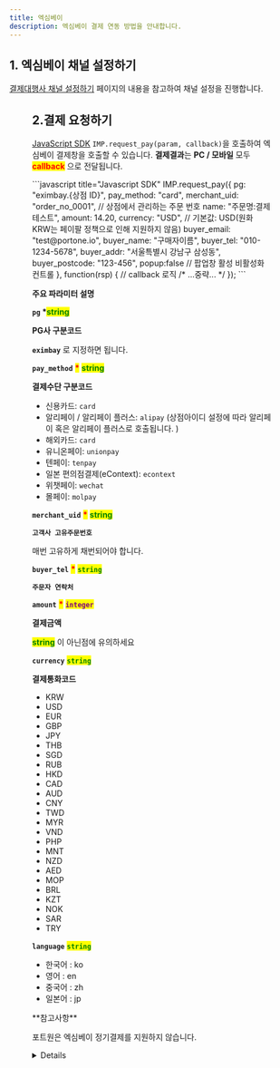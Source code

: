 ```yaml
---
title: 엑심베이
description: 엑심베이 결제 연동 방법을 안내합니다.
---
```



## 1. 엑심베이 채널 설정하기

[결제대행사 채널 설정하기](../../ready/readme#3-결제대행사-채널-설정하기) 페이지의 내용을 참고하여 채널 설정을 진행합니다.

<Figure src="/gitbook-assets/ko/screenshot 2022-06-03 3.34.40.png" />

## 2.결제 요청하기

[JavaScript SDK](../../sdk/javascript-sdk-old/readme) `IMP.request_pay(param, callback)`을 호출하여
엑심베이 결제창을 호출할 수 있습니다. **결제결과**는 **PC / 모바일** 모두 <mark
style="color:red;">**callback**</mark> 으로 전달됩니다.

<Tabs>
<Tab title="인증결제창 요청">
```javascript title="Javascript SDK"
IMP.request_pay({
  pg: "eximbay.{상점 ID}",
  pay_method: "card",
  merchant_uid: "order_no_0001", // 상점에서 관리하는 주문 번호
  name: "주문명:결제테스트",
  amount: 14.20,
  currency: "USD", // 기본값: USD(원화 KRW는 페이팔 정책으로 인해 지원하지 않음)
  buyer_email: "test@portone.io",
  buyer_name: "구매자이름",
  buyer_tel: "010-1234-5678",
  buyer_addr: "서울특별시 강남구 삼성동",
  buyer_postcode: "123-456",
  popup:false // 팝업창 활성 비활성화 컨트롤 
}, function(rsp) { // callback 로직
  /* ...중략... */
});
```

**주요 파라미터 설명**

**`pg` \***<mark style="color:green;">**string**</mark>

**PG사 구분코드**

**`eximbay`** 로 지정하면 됩니다.

**`pay_method`** <mark style="color:red;">**\***</mark> <mark style="color:green;">**string**</mark>

**결제수단 구분코드**

- 신용카드: `card`
- 알리페이 / 알리페이 플러스: `alipay` (상점아이디 설정에 따라 알리페이 혹은 알리페이 플러스로 호출됩니다. )
- 해외카드: `card`
- 유니온페이: `unionpay`
- 텐페이: `tenpay`
- 일본 편의점결제(eContext): `econtext`
- 위챗페이: `wechat`
- 몰페이: `molpay`

**`merchant_uid`** <mark style="color:red;">**\***</mark> <mark style="color:green;">**string**</mark>

**`고객사 고유주문번호`**

매번 고유하게 채번되어야 합니다.

**`buyer_tel`** <mark style="color:red;">**\***</mark> <mark style="color:green;">**`string`**</mark>

**`주문자 연락처`**

**`amount`** <mark style="color:red;">**\***</mark> <mark style="color:purple;">**`integer`**</mark>

**결제금액**

<mark style="color:green;">**string**</mark> 이 아닌점에 유의하세요

**`currency`** <mark style="color:green;">**`string`**</mark>

**결제통화코드**

- KRW
- USD
- EUR
- GBP
- JPY
- THB
- SGD
- RUB
- HKD
- CAD
- AUD
- CNY
- TWD
- MYR
- VND
- PHP
- MNT
- NZD
- AED
- MOP
- BRL
- KZT
- NOK
- SAR
- TRY

**`language`** <mark style="color:green;">**`string`**</mark>

- 한국어 : ko
- 영어 : en
- 중국어 : zh
- 일본어 : jp

</Tab>
</Tabs>

<Hint style="warning">
**참고사항**

포트원은 엑심베이 정기결제를 지원하지 않습니다.

</Hint>

<Details>
<p slot="summary">편의점 결제 테스트 방법</p>

**편의점결제 동작 방식**

한국의 가상계좌와 같이 결제창 내에서는 등록을 한 다음에 고객에게 이메일 / 문자로 전달되는 화면을 편의점 카운터에서 지불하며 처리합니다.

- 포트원 내부에서는 `pay_method: "vbank"` 로 기록됨
- Econtext 등록이 완료되었다는 콜백함수 및 웹훅 전송 (`status: "ready"` 상태 / `vbank_num`은 `unknown`으로 고정)
- Econtext 로부터 입금확인이 되면 포트원에서 엑심베이로부터 응답을 받아 `status: "paid"`로 변경 후 결제완료처리에 대한 웹훅 전송

**편의점결제 테스트 진행순서**

가상계좌와 같이 실제 고객이 입금한 결과를 테스트해야 하므로 아래와 같이 입금완료됨을 임의적으로 통지받아보실 수 있습니다.

1. 엑심베이 테스트모드 ON상태에서 1번과 같이 결제창 진행
2. 콜백 응답 중 `pg_tid` 값을 별도로 메모 (포트원 관리자콘솔 PG사승인번호 컬럼에서 확인 가능)
3. [http://test.econ.ne.jp/site/tuchi_2/tuchi_menu_2.html](http://test.econ.ne.jp/site/tuchi_2/tuchi_menu_2.html)로 이동 후 계정 로그인
   (아이디 : `ectest` / 비번 : `#eg0810#`)
4. ShopID : `361301`, orderID : 2번에서 확보한 PG사승인번호 입력
5. 하단에 있는 **`登録`** 버튼 클릭
6. 다음 페이지에서 한 번 더 **`登録`** 클릭
7. 10분 후 결제상태가 `status: "paid"`로 바뀌는지 확인 (이 때 입금에 대한 웹훅 발송됨)

</Details>
